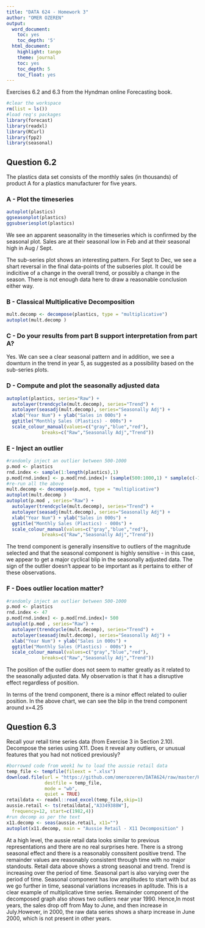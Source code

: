 ```yaml
---
title: "DATA 624 - Homework 3"
author: "OMER OZEREN"
output:
  word_document:
    toc: yes
    toc_depth: '5'
  html_document:
    highlight: tango
    theme: journal
    toc: yes
    toc_depth: 5
    toc_float: yes
---
```

Exercises 6.2 and 6.3 from the Hyndman online Forecasting book. 
 
 
```r
#clear the workspace
rm(list = ls())
#load req's packages
library(forecast)
library(readxl)
library(RCurl)
library(fpp2)
library(seasonal)
```

## Question 6.2

The plastics data set consists of the monthly sales (in thousands) of product A for a plastics manufacturer for five years.

### A - Plot the timeseries

 
```r
autoplot(plastics)
ggseasonplot(plastics)
ggsubseriesplot(plastics)
```

We see an apparent seasonality in the timeseries which is confirmed by the seasonal plot.  Sales are at their seasonal low in Feb and at their seasonal high in Aug / Sept.

The sub-series plot shows an interesting pattern.  For Sept to Dec, we see a shart reversal in the final data-points of the subseries plot.  It could be indicitive of a change in the overall trend, or possibly a change in the season.  There is not enough data here to draw a reasonable conclusion either way.



### B - Classical Multiplicative Decomposition

```r
mult.decomp <- decompose(plastics, type = "multiplicative")
autoplot(mult.decomp )
```

### C - Do your results from part B support interpretation from part A?

Yes.  We can see a clear seasonal pattern and in addition, we see a downturn in the trend in year 5, as suggested as a possibility based on the sub-series plots. 

### D - Compute and plot the seasonally adjusted data

```r
autoplot(plastics, series="Raw") +
  autolayer(trendcycle(mult.decomp), series="Trend") +
  autolayer(seasadj(mult.decomp), series="Seasonally Adj") +
  xlab("Year Num") + ylab("Sales in 000s") +
  ggtitle("Monthly Sales (Plastics) - 000s") +
  scale_colour_manual(values=c("gray","blue","red"),
             breaks=c("Raw","Seasonally Adj","Trend"))
```

### E - Inject an outlier

```r
#randomly inject an outlier between 500-1000
p.mod <- plastics
rnd.index <- sample(1:length(plastics),1)
p.mod[rnd.index] <- p.mod[rnd.index]+ (sample(500:1000,1) * sample(c(-1,1),1))  
#re-run all the above
mult.decomp <- decompose(p.mod, type = "multiplicative")
autoplot(mult.decomp )
autoplot(p.mod , series="Raw") +
  autolayer(trendcycle(mult.decomp), series="Trend") +
  autolayer(seasadj(mult.decomp), series="Seasonally Adj") +
  xlab("Year Num") + ylab("Sales in 000s") +
  ggtitle("Monthly Sales (Plastics) - 000s") +
  scale_colour_manual(values=c("gray","blue","red"),
             breaks=c("Raw","Seasonally Adj","Trend"))
```

The trend component is generally insensitive to outliers of the magnitude selected and that the seasonal component is highly sensitive - in this case, we appear to get a major cyclical blip in the seasonally adjusted data.  The sign of the outlier doesn't appear to be important as it pertains to either of these observations.

### F - Does outlier location matter?

```r
#randomly inject an outlier between 500-1000
p.mod <- plastics
rnd.index <- 47
p.mod[rnd.index] <- p.mod[rnd.index]+ 500
autoplot(p.mod , series="Raw") +
  autolayer(trendcycle(mult.decomp), series="Trend") +
  autolayer(seasadj(mult.decomp), series="Seasonally Adj") +
  xlab("Year Num") + ylab("Sales in 000s") +
  ggtitle("Monthly Sales (Plastics) - 000s") +
  scale_colour_manual(values=c("gray","blue","red"),
             breaks=c("Raw","Seasonally Adj","Trend"))
```

The position of the outlier does not seem to matter greatly as it related to the seasonally adjusted data.  My observation is that it has a disruptive effect regardless of position.

In terms of the trend component, there is a minor effect related to oulier position.  In the above chart, we can see the blip in the trend component around x=4.25



## Question 6.3

Recall your retail time series data (from Exercise 3 in Section 2.10). Decompose the series using X11. Does it reveal any outliers, or unusual features that you had not noticed previously?

```r
#borrowed code from week1 hw to load the aussie retail data
temp_file <- tempfile(fileext = ".xlsx")
download.file(url = "https://github.com/omerozeren/DATA624/raw/master/HMW1/retail.xlsx", 
              destfile = temp_file, 
              mode = "wb", 
              quiet = TRUE)
retaildata <- readxl::read_excel(temp_file,skip=1)
aussie.retail <- ts(retaildata[,"A3349388W"],
  frequency=12, start=c(1982,4))
#run decomp as per the text
x11.decomp <- seas(aussie.retail, x11="")
autoplot(x11.decomp, main = "Aussie Retail - X11 Decomposition" )
```

At a high level, the aussie retail data looks similar to previous representations and there are no real surprises here.  There is a strong seasonal effect and there is a reasonably conssitent positive trend.  The remainder values are reasonably consistent through time with no major standouts.
Retail data above shows a strong seasonal and trend. Trend is increasing over the period of time. Seasonal part is also varying over the period of time. Seasonal component has low amplitudes to start with but as we go further in time, seasonal variations increases in aplitude. This is a clear example of multiplicative time series. Remainder component of the decomposed graph also shows two outliers near year 1990.
Hence,In most years, the sales drop off from May to June, and then increase in July.However, in 2000, the raw data series shows a sharp increase in June 2000, which is not present in other years.

